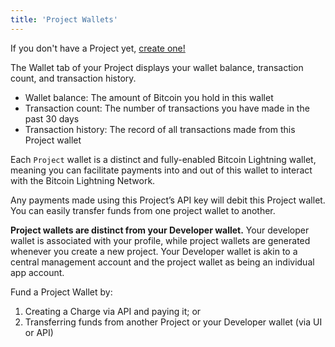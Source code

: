 ```yaml
---
title: 'Project Wallets'
---
```


If you don't have a Project yet, [create one!](/docs/dashboard/projects/create)

The Wallet tab of your Project displays your wallet balance, transaction count, and transaction history.

*   Wallet balance: The amount of Bitcoin you hold in this wallet
*   Transaction count: The number of transactions you have made in the past 30 days
*   Transaction history: The record of all transactions made from this Project wallet

Each `Project` wallet is a distinct and fully-enabled Bitcoin Lightning wallet, meaning you can facilitate payments into and out of this wallet to interact with the Bitcoin Lightning Network.

Any payments made using this Project’s API key will debit this Project wallet. You can easily transfer funds from one project wallet to another.

<Tip>**Project wallets are distinct from your Developer wallet.** Your developer wallet is associated with your profile, while project wallets are generated whenever you create a new project.
Your Developer wallet is akin to a central management account and the project wallet as being an individual app account.</Tip>  

Fund a Project Wallet by:

1.  Creating a Charge via API and paying it; or
2.  Transferring funds from another Project or your Developer wallet (via UI or API)